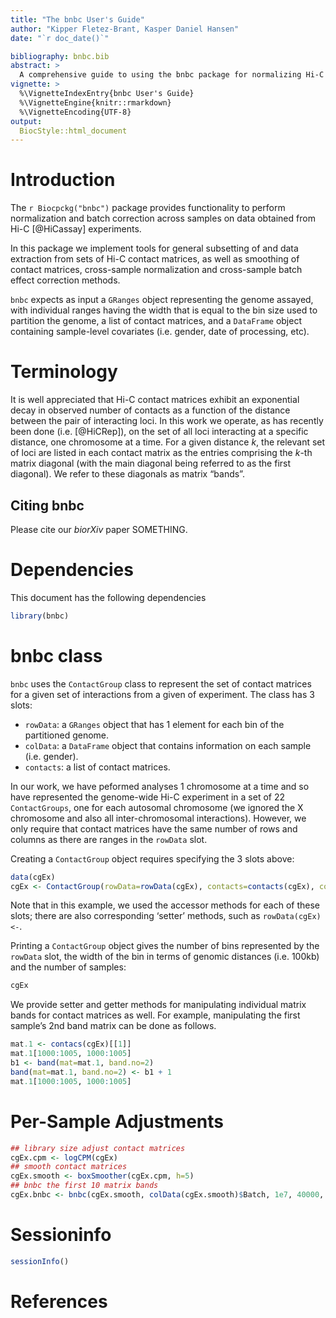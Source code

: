 ```yaml
---
title: "The bnbc User's Guide"
author: "Kipper Fletez-Brant, Kasper Daniel Hansen"
date: "`r doc_date()`"

bibliography: bnbc.bib
abstract: >
  A comprehensive guide to using the bnbc package for normalizing Hi-C replicates.
vignette: >
  %\VignetteIndexEntry{bnbc User's Guide}
  %\VignetteEngine{knitr::rmarkdown}
  %\VignetteEncoding{UTF-8}
output: 
  BiocStyle::html_document
---
```


# Introduction

The `r Biocpckg("bnbc")` package provides functionality to perform normalization and batch correction across samples on data obtained from Hi-C [@HiCassay] experiments.

In this package we implement tools for general subsetting of and data extraction from sets of Hi-C contact matrices, as well as smoothing of contact matrices, cross-sample normalization and cross-sample batch effect correction methods.

`bnbc` expects as input a `GRanges` object representing the genome assayed, with individual ranges having the width that is equal to the bin size used to partition the genome, a list of contact matrices, and a `DataFrame` object containing sample-level covariates (i.e. gender, date of processing, etc).

# Terminology

It is well appreciated that Hi-C contact matrices exhibit an exponential decay in observed number of contacts as a function of the distance between the pair of interacting loci. In this work we operate, as has recently been done (i.e. [@HiCRep]), on the set of all loci interacting at a specific distance, one chromosome at a time. For a given distance $k$, the relevant set of loci are listed in each contact matrix as the entries comprising the $k$-th matrix diagonal (with the main diagonal being referred to as the first diagonal). We refer to these diagonals as matrix "bands".

## Citing bnbc

Please cite our $biorXiv$ paper SOMETHING.

# Dependencies

This document has the following dependencies

```r
library(bnbc)
```

# bnbc class

`bnbc` uses the `ContactGroup` class to represent the set of contact matrices for a given set of interactions from a given of experiment. The class has 3 slots:

- `rowData`: a `GRanges` object that has 1 element for each bin of the partitioned genome.
- `colData`: a `DataFrame` object that contains information on each sample (i.e. gender).
- `contacts`: a list of contact matrices.

In our work, we have peformed analyses 1 chromosome at a time and so have represented the genome-wide Hi-C experiment in a set of 22 `ContactGroups`, one for each autosomal chromosome (we ignored the X chromosome and also all inter-chromosomal interactions). However, we only require that contact matrices have the same number of rows and columns as there are ranges in the `rowData` slot.

Creating a `ContactGroup` object requires specifying the 3 slots above:

```r
data(cgEx)
cgEx <- ContactGroup(rowData=rowData(cgEx), contacts=contacts(cgEx), colData=colData(cgEx)
```

Note that in this example, we used the accessor methods for each of these slots; there are also corresponding 'setter' methods, such as `rowData(cgEx)<-`. 

Printing a `ContactGroup` object gives the number of bins represented by the `rowData` slot, the width of the bin in terms of genomic distances (i.e. 100kb) and the number of samples:

```r
cgEx
```

We provide setter and getter methods for manipulating individual matrix bands for contact matrices as well.  For example, manipulating the first sample's 2nd band matrix can be done as follows.

```r
mat.1 <- contacs(cgEx)[[1]]
mat.1[1000:1005, 1000:1005]
b1 <- band(mat=mat.1, band.no=2)
band(mat=mat.1, band.no=2) <- b1 + 1
mat.1[1000:1005, 1000:1005]
```

# Per-Sample Adjustments




```r
## library size adjust contact matrices
cgEx.cpm <- logCPM(cgEx)
## smooth contact matrices
cgEx.smooth <- boxSmoother(cgEx.cpm, h=5)
## bnbc the first 10 matrix bands
cgEx.bnbc <- bnbc(cgEx.smooth, colData(cgEx.smooth)$Batch, 1e7, 40000, nbands=10)
```




# Sessioninfo

```r
sessionInfo()
```

# References


